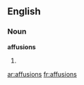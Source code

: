 ==English==
===Noun===
'''affusions'''
#{{plural of|[[affusion]]}}

[[ar:affusions]]
[[fr:affusions]]